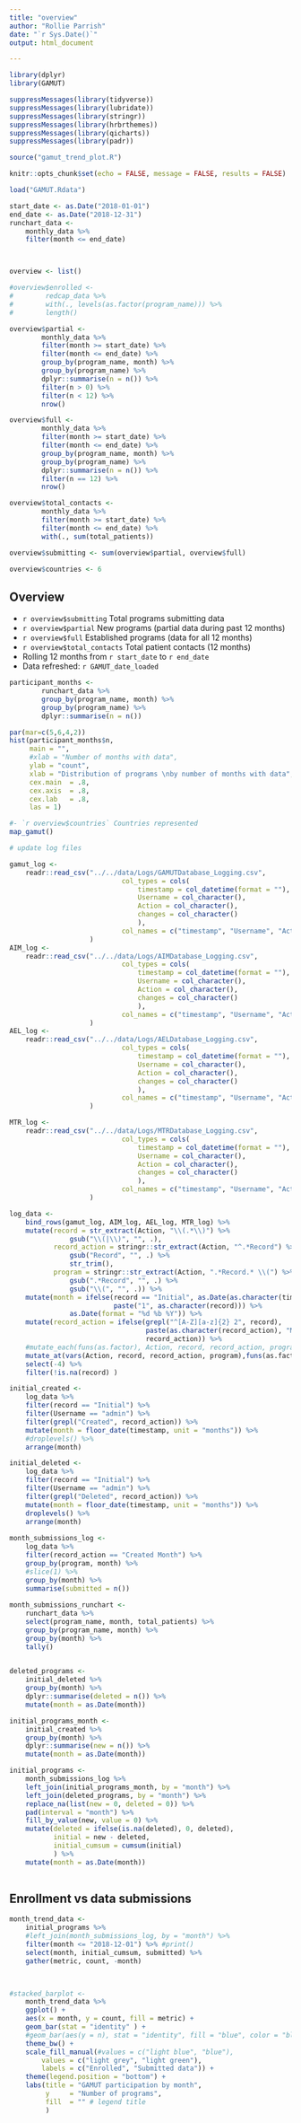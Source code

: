 ---
title: "overview"
author: "Rollie Parrish"
date: "`r Sys.Date()`"
output: html_document

---

```{r overview setup, include=FALSE}
library(dplyr)
library(GAMUT)

suppressMessages(library(tidyverse))
suppressMessages(library(lubridate))
suppressMessages(library(stringr))
suppressMessages(library(hrbrthemes))
suppressMessages(library(qicharts))
suppressMessages(library(padr))

source("gamut_trend_plot.R")

knitr::opts_chunk$set(echo = FALSE, message = FALSE, results = FALSE)
```

```{r overview data, eval = TRUE}

load("GAMUT.Rdata")

start_date <- as.Date("2018-01-01")
end_date <- as.Date("2018-12-31")
runchart_data <-
    monthly_data %>%
    filter(month <= end_date)



overview <- list()

#overview$enrolled <- 
#        redcap_data %>%
#        with(., levels(as.factor(program_name))) %>%
#        length()

overview$partial <- 
        monthly_data %>%
        filter(month >= start_date) %>%
        filter(month <= end_date) %>%
        group_by(program_name, month) %>%
        group_by(program_name) %>%
        dplyr::summarise(n = n()) %>%
        filter(n > 0) %>%
        filter(n < 12) %>%
        nrow()

overview$full <- 
        monthly_data %>%
        filter(month >= start_date) %>%
        filter(month <= end_date) %>%
        group_by(program_name, month) %>%
        group_by(program_name) %>%
        dplyr::summarise(n = n()) %>% 
        filter(n == 12) %>%
        nrow()

overview$total_contacts <- 
        monthly_data %>%
        filter(month >= start_date) %>%
        filter(month <= end_date) %>%
        with(., sum(total_patients))

overview$submitting <- sum(overview$partial, overview$full)

overview$countries <- 6


```

## Overview

- `r overview$submitting` Total programs submitting data
- `r overview$partial` New programs (partial data during past 12 months)
- `r overview$full` Established programs (data for all 12 months)
- `r overview$total_contacts` Total patient contacts (12 months)
- Rolling 12 months from `r start_date` to `r end_date`
- Data refreshed:  `r GAMUT_date_loaded`


```{r participant months, eval = FALSE, fig.width = 6, fig.align="center"}

participant_months <- 
        runchart_data %>%
        group_by(program_name, month) %>%
        group_by(program_name) %>%
        dplyr::summarise(n = n()) 

par(mar=c(5,6,4,2))
hist(participant_months$n, 
     main = "", 
     #xlab = "Number of months with data",
     ylab = "count",
     xlab = "Distribution of programs \nby number of months with data",
     cex.main  = .8, 
     cex.axis  = .8,
     cex.lab   = .8,
     las = 1)

```


```{r map gamut, fig.width = 10, fig.height = 6, fig.align = "center", eval = FALSE}
#- `r overview$countries` Countries represented
map_gamut()

```


```{r load data}
# update log files

gamut_log <- 
    readr::read_csv("../../data/Logs/GAMUTDatabase_Logging.csv", 
                            col_types = cols(
                                timestamp = col_datetime(format = ""),
                                Username = col_character(),
                                Action = col_character(),
                                changes = col_character()
                                ),
                            col_names = c("timestamp", "Username", "Action", "changes"), skip = 1
                    ) 
AIM_log <- 
    readr::read_csv("../../data/Logs/AIMDatabase_Logging.csv", 
                            col_types = cols(
                                timestamp = col_datetime(format = ""),
                                Username = col_character(),
                                Action = col_character(),
                                changes = col_character()
                                ),
                            col_names = c("timestamp", "Username", "Action", "changes"), skip = 1
                    ) 
AEL_log <- 
    readr::read_csv("../../data/Logs/AELDatabase_Logging.csv", 
                            col_types = cols(
                                timestamp = col_datetime(format = ""),
                                Username = col_character(),
                                Action = col_character(),
                                changes = col_character()
                                ),
                            col_names = c("timestamp", "Username", "Action", "changes"), skip = 1
                    ) 

MTR_log <- 
    readr::read_csv("../../data/Logs/MTRDatabase_Logging.csv", 
                            col_types = cols(
                                timestamp = col_datetime(format = ""),
                                Username = col_character(),
                                Action = col_character(),
                                changes = col_character()
                                ),
                            col_names = c("timestamp", "Username", "Action", "changes"), skip = 1
                    ) 

log_data <-
    bind_rows(gamut_log, AIM_log, AEL_log, MTR_log) %>%
    mutate(record = str_extract(Action, "\\(.*\\)") %>% 
               gsub("\\(|\\)", "", .), 
           record_action = stringr::str_extract(Action, "^.*Record") %>%
               gsub("Record", "", .) %>%
               str_trim(), 
           program = stringr::str_extract(Action, ".*Record.* \\(") %>%
               gsub(".*Record", "", .) %>%
               gsub("\\(", "", .)) %>%
    mutate(month = ifelse(record == "Initial", as.Date(as.character(timestamp)), 
                          paste("1", as.character(record))) %>%
               as.Date(format = "%d %b %Y")) %>%
    mutate(record_action = ifelse(grepl("^[A-Z][a-z]{2} 2", record),
                                  paste(as.character(record_action), "Month"), 
                                  record_action)) %>%
    #mutate_each(funs(as.factor), Action, record, record_action, program) %>%
    mutate_at(vars(Action, record, record_action, program),funs(as.factor)) %>%
    select(-4) %>%
    filter(!is.na(record) )

initial_created <- 
    log_data %>%
    filter(record == "Initial") %>% 
    filter(Username == "admin") %>%
    filter(grepl("Created", record_action)) %>%
    mutate(month = floor_date(timestamp, unit = "months")) %>%
    #droplevels() %>%
    arrange(month)

initial_deleted <- 
    log_data %>%
    filter(record == "Initial") %>% 
    filter(Username == "admin") %>%
    filter(grepl("Deleted", record_action)) %>%
    mutate(month = floor_date(timestamp, unit = "months")) %>%
    droplevels() %>%
    arrange(month)
     
month_submissions_log <- 
    log_data %>%
    filter(record_action == "Created Month") %>%
    group_by(program, month) %>%
    #slice(1) %>%
    group_by(month) %>%
    summarise(submitted = n())
 
month_submissions_runchart <- 
    runchart_data %>%
    select(program_name, month, total_patients) %>%
    group_by(program_name, month) %>%
    group_by(month) %>%
    tally()
 
```

```{r initial plots}
deleted_programs <- 
    initial_deleted %>%
    group_by(month) %>%
    dplyr::summarise(deleted = n()) %>%
    mutate(month = as.Date(month))

initial_programs_month <- 
    initial_created %>% 
    group_by(month) %>% 
    dplyr::summarise(new = n()) %>%
    mutate(month = as.Date(month))

initial_programs <- 
    month_submissions_log %>%
    left_join(initial_programs_month, by = "month") %>% 
    left_join(deleted_programs, by = "month") %>% 
    replace_na(list(new = 0, deleted = 0)) %>%
    pad(interval = "month") %>%
    fill_by_value(new, value = 0) %>%
    mutate(deleted = ifelse(is.na(deleted), 0, deleted), 
           initial = new - deleted, 
           initial_cumsum = cumsum(initial)
           ) %>%
    mutate(month = as.Date(month)) 
   

```


## Enrollment vs data submissions



```{r enrollment barplot, fig.height = 3}

month_trend_data <- 
    initial_programs %>% 
    #left_join(month_submissions_log, by = "month") %>% 
    filter(month <= "2018-12-01") %>% #print()
    select(month, initial_cumsum, submitted) %>%
    gather(metric, count, -month)
   


#stacked_barplot <- 
    month_trend_data %>%
    ggplot() + 
    aes(x = month, y = count, fill = metric) +
    geom_bar(stat = "identity" ) +
    #geom_bar(aes(y = n), stat = "identity", fill = "blue", color = "blue") +
    theme_bw() + 
    scale_fill_manual(#values = c("light blue", "blue"),
        values = c("light grey", "light green"), 
        labels = c("Enrolled", "Submitted data")) +
    theme(legend.position = "bottom") +
    labs(title = "GAMUT participation by month",
         y     = "Number of programs", 
         fill  = "" # legend title
         )


```
